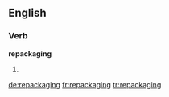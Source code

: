 ==English==

===Verb===
'''repackaging'''

# {{present participle of|[[repackage]]}}

[[de:repackaging]]
[[fr:repackaging]]
[[tr:repackaging]]